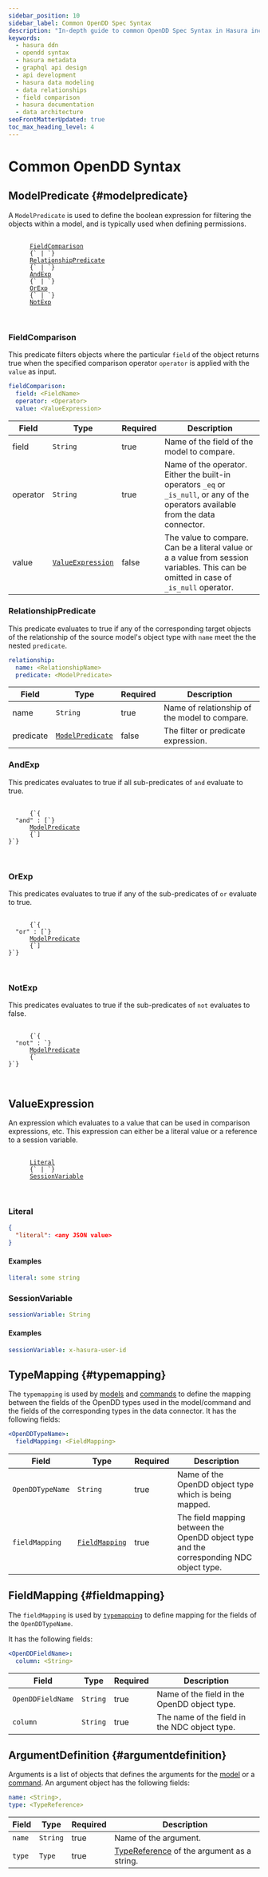 ```yaml
---
sidebar_position: 10
sidebar_label: Common OpenDD Spec Syntax
description: "In-depth guide to common OpenDD Spec Syntax in Hasura including ModelPredicate, FieldComparison, and RelationshipPredicate. Learn how to effectively define filtering and permissions, compare fields, and create relationship predicates."
keywords:
  - hasura ddn
  - opendd syntax
  - hasura metadata
  - graphql api design
  - api development
  - hasura data modeling
  - data relationships
  - field comparison
  - hasura documentation
  - data architecture
seoFrontMatterUpdated: true
toc_max_heading_level: 4
---
```


# Common OpenDD Syntax

## ModelPredicate {#modelpredicate}

A `ModelPredicate` is used to define the boolean expression for filtering the objects within a model, and is typically used when defining permissions.

<div>
  <pre>
    <code>
      <a href="#fieldcomparison">FieldComparison</a>
      {` | `}
      <a href="#relationship">RelationshipPredicate</a>
      {` | `}
      <a href="#andexp">AndExp</a>
      {` | `}
      <a href="#orexp">OrExp</a>
      {` | `}
      <a href="#notexp">NotExp</a>
    </code>
  </pre>
</div>

### FieldComparison

This predicate filters objects where the particular `field` of the object returns true when the specified comparison operator `operator` is applied with the `value` as input.

```yaml
fieldComparison:
  field: <FieldName>
  operator: <Operator>
  value: <ValueExpression>
```

| Field    | Type                                  | Required | Description                                                                                                                           |
| -------- | ------------------------------------- | -------- | ------------------------------------------------------------------------------------------------------------------------------------- |
| field    | `String`                              | true     | Name of the field of the model to compare.                                                                                            |
| operator | `String`                              | true     | Name of the operator. Either the built-in operators `_eq` or `_is_null`, or any of the operators available from the data connector.   |
| value    | [`ValueExpression`](#valueexpression) | false    | The value to compare. Can be a literal value or a a value from session variables. This can be omitted in case of `_is_null` operator. |

### RelationshipPredicate

This predicate evaluates to true if any of the corresponding target objects of the relationship of the source model's object type with `name` meet the the nested `predicate`.
```yaml
relationship:
  name: <RelationshipName>
  predicate: <ModelPredicate>
```

| Field     | Type                                | Required | Description                                   |
| --------- | ----------------------------------- | -------- | --------------------------------------------- |
| name      | `String`                            | true     | Name of relationship of the model to compare. |
| predicate | [`ModelPredicate`](#modelpredicate) | false    | The filter or predicate expression.           |

### AndExp

This predicates evaluates to true if all sub-predicates of `and` evaluate to true.
<div>
  <pre>
    <code>
      {`{
  "and" : [`}
      <a href="#modelpredicate">ModelPredicate</a>
      {`]
}`}
    </code>
  </pre>
</div>

### OrExp

This predicates evaluates to true if any of the sub-predicates of `or` evaluate to true.

<div>
  <pre>
    <code>
      {`{
  "or" : [`}
      <a href="#modelpredicate">ModelPredicate</a>
      {`]
}`}
    </code>
  </pre>
</div>

### NotExp

This predicates evaluates to true if the sub-predicates of `not` evaluates to false.

<div>
  <pre>
    <code>
      {`{
  "not" : `}
      <a href="#modelpredicate">ModelPredicate</a>
      {`
}`}
    </code>
  </pre>
</div>

## ValueExpression

An expression which evaluates to a value that can be used in comparison expressions, etc.
This expression can either be a literal value or a reference to a session variable.

<div>
  <pre>
    <code>
      <a href="#literal">Literal</a>
      {` | `}
      <a href="#sessionvariable">SessionVariable</a>
    </code>
  </pre>
</div>

### Literal

```json
{
  "literal": <any JSON value>
}
```

#### Examples

```yaml
literal: some string
```

### SessionVariable

```yaml
sessionVariable: String
```

#### Examples

```yaml
sessionVariable: x-hasura-user-id
```

## TypeMapping {#typemapping}

The `typemapping` is used by [models](/data-domain-modeling/models.mdx) and
[commands](/data-domain-modeling/commands.mdx) to define the mapping between the fields of the OpenDD types used in the model/command and
the fields of the corresponding types in the data connector. It has the following fields:

```yaml
<OpenDDTypeName>:
  fieldMapping: <FieldMapping>

```

| Field             | Type                            | Required | Description                                                                            |
| ----------------- | ------------------------------- | -------- | -------------------------------------------------------------------------------------- |
| `OpenDDTypeName`  | `String`                        | true     | Name of the OpenDD object type which is being mapped.                                   |
| `fieldMapping`    | [`FieldMapping`](#fieldmapping) | true     | The field mapping between the OpenDD object type and the corresponding NDC object type. |

## FieldMapping {#fieldmapping}

The `fieldMapping` is used by [`typemapping`](#typemapping) to define mapping for the fields of the `OpenDDTypeName`.

It has the following fields:

```yaml
<OpenDDFieldName>:
  column: <String>

```

| Field              | Type     | Required | Description                                                                                                     |
| ------------------ | -------- | -------- | --------------------------------------------------------------------------------------------------------------- |
| `OpenDDFieldName`  | `String` | true     | Name of the field in the OpenDD object type.                                                                     |
| `column`           | `String` | true     | The name of the field in the NDC object type.                                                                    |

## ArgumentDefinition {#argumentdefinition}

Arguments is a list of objects that defines the arguments for the [model](./models.mdx#metadata-structure) or a
[command](./commands.mdx/#metadata-structure). An argument object has the following fields:

```yaml
name: <String>,
type: <TypeReference>
```

| Field  | Type     | Required | Description                                                                                   |
| ------ | -------- | -------- | --------------------------------------------------------------------------------------------- |
| `name` | `String` | true     | Name of the argument.                                                                         |
| `type` | `Type`   | true     | [TypeReference](./types.mdx#primitive-types-and-type-references) of the argument as a string. |
